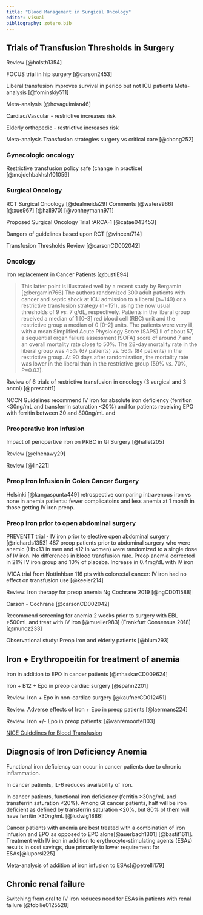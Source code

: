 ```yaml
---
title: "Blood Management in Surgical Oncology"
editor: visual
bibliography: zotero.bib
---
```


## Trials of Transfusion Thresholds in Surgery

Review [@holsth1354]

FOCUS trial in hip surgery [@carson2453]

Liberal transfusion improves survival in periop but not ICU patients Meta-analysis [@fominskiy511]

Meta-analysis [@hovaguimian46]

Cardiac/Vascular - restrictive increases risk

Elderly orthopedic - restrictive increases risk

Meta-analysis Transfusion strategies surgery vs critical care [@chong252]

### Gynecologic oncology

Restrictive transfusion policy safe (change in practice) [@mojdehbakhsh101059]

### Surgical Oncology

RCT Surgical Oncology [@dealmeida29] Comments [@waters966] [@xue967] [@hall970] [@vonheymann971]

Proposed Surgical Oncology Trial :ARCA-1 [@catae043453]

Dangers of guidelines based upon RCT [@vincent714]

Transfusion Thresholds Review [@carsonCD002042]

### Oncology

Iron replacement in Cancer Patients [@bustiE94]

> This latter point is illustrated well by a recent study by Bergamin [@bergamin766] The authors randomized 300 adult patients with cancer and septic shock at ICU admission to a liberal (n=149) or a restrictive transfusion strategy (n=151), using the now usual thresholds of 9 *vs.* 7 g/dL, respectively. Patients in the liberal group received a median of 1 \[0--3\] red blood cell (RBC) unit and the restrictive group a median of 0 \[0--2\] units. The patients were very ill, with a mean Simplified Acute Physiology Score (SAPS) II of about 57, a sequential organ failure assessment (SOFA) score of around 7 and an overall mortality rate close to 50%. The 28-day mortality rate in the liberal group was 45% (67 patients) *vs.* 56% (84 patients) in the restrictive group. At 90 days after randomization, the mortality rate was lower in the liberal than in the restrictive group (59% *vs.* 70%, P=0.03).

Review of 6 trials of restrictive transfusion in oncology (3 surgical and 3 oncol) [@prescott1]

NCCN Guidelines recommend IV iron for absolute iron deficiency (ferrition \<30ng/mL and transferrin saturation \<20%) and for patients receiving EPO with ferritin between 30 and 800ng/mL and

### Preoperative Iron Infusion

Impact of periopertive iron on PRBC in GI Surgery [@hallet205]

Review [@elhenawy29]

Review [@lin221]

### Preop Iron Infusion in Colon Cancer Surgery

Helsinki [@kangaspunta449] retrospective comparing intravenous iron vs none in anemia patients: fewer complicatoins and less anemia at 1 month in those getting IV iron preop.

### Preop Iron prior to open abdominal surgery

PREVENTT trial - IV iron prior to elective open abdominal surgery [@richards1353] 487 preop patients prior to abdominal surgery who were anemic (Hb\<13 in men and \<12 in women) were randomized to a single dose of IV iron. No differences in blood transfusion rate. Preop anemia corrected in 21% IV iron group and 10% of placeba. Increase in 0.4mg/dL with IV iron

IVICA trial from Nottinhban 116 pts with colorectal cancer: IV iron had no effect on transfusion use [@keeler214]

Review: Iron therapy for preop anemia Ng Cochrane 2019 [@ngCD011588]

Carson - Cochrane [@carsonCD002042]

Recommend screening for anemia 2 weeks prior to surgery with EBL \>500mL and treat with IV iron [@mueller983] (Frankfurt Consensus 2018) [@munoz233]

Observational study: Preop iron and elderly patients [@blum293]

## Iron + Erythropoeitin for treatment of anemia

Iron in addition to EPO in cancer patients [@mhaskarCD009624]

Iron + B12 + Epo in preop cardiac surgery [@spahn2201]

Review: Iron + Epo in non-cardiac surgery [@kaufnerCD012451]

Review: Adverse effects of Iron + Epo in preop patients [@laermans224]

Review: Iron +/- Epo in preop patients: [@vanremoortel103]

[NICE Guidelines for Blood Transfusion](https://www.nice.org.uk/guidance/NG24)

## Diagnosis of Iron Deficiency Anemia

Functional iron deficiency can occur in cancer patients due to chronic inflammation.

In cancer patients, IL-6 reduces availability of iron.

In cancer patients, functional iron deficiency (ferritin \>30ng/mL and transferrin saturation \<20%). Among GI cancer patients, half will be iron deficient as defined by transferrin saturation \<20%, but 80% of them will have ferritin \>30ng/mL [@ludwig1886]

Cancer patients with anemia are best treated with a combination of iron infusion and EPO as opposed to EPO alone[@auerbach1301] [@bastit1611]. Treatment with IV iron in addition to erythrocyte-stimulating agents (ESAs) results in cost savings, due primarily to lower requirement for ESAs[@luporsi225]

Meta-analysis of addition of iron infusion to ESAs[@petrelli179]

## Chronic renal failure

Switching from oral to IV iron reduces need for ESAs in patients with renal failure [@tobllie0125528]
